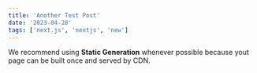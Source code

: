 ```yaml
---
title: 'Another Test Post'
date: '2023-04-28'
tags: ['next.js', 'nextjs', 'new']
---
```

We recommend using **Static Generation** whenever possible because yout page can be built once and served by CDN.

<CustomImage src="https://raw.githubusercontent.com/mausam-giri/mdx-blog-react/main/images/abstract3d.jpg" alt="test image" />
